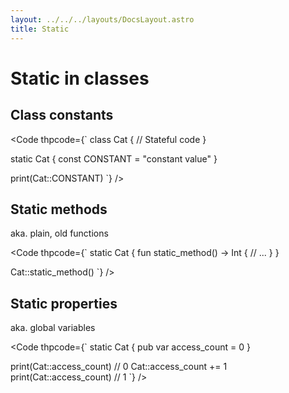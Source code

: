 ```yaml
---
layout: ../../../layouts/DocsLayout.astro
title: Static
---
```


# Static in classes


## Class constants

<Code thpcode={`
class Cat
{
    // Stateful code
}

static Cat
{
    const CONSTANT = "constant value"
}

print(Cat::CONSTANT)
`} />


## Static methods

aka. plain, old functions


<Code thpcode={`
static Cat
{
    fun static_method() -> Int
    {
        // ...
    }
}

Cat::static_method()
`} />


## Static properties

aka. global variables


<Code thpcode={`
static Cat
{
    pub var access_count = 0
}

print(Cat::access_count)    // 0
Cat::access_count += 1
print(Cat::access_count)    // 1
`} />




